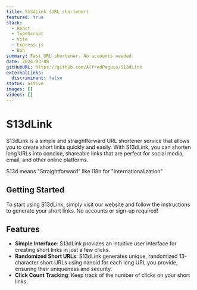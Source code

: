 ```yaml
---
title: S13dLink (URL shortener)
featured: true
stack:
  - React
  - TypeScript
  - Vite
  - Express.js
  - Bun
summary: Fast URL shortener. No accounts needed.
date: 2024-03-08
gitHubURL: https://github.com/AlfredPaguio/S13dLink
externalLinks:
  discriminant: false
status: active
images: []
videos: []
---
```

# S13dLink

S13dLink is a simple and straightforward URL shortener service that allows you to create short links quickly and easily. With S13dLink, you can shorten long URLs into concise, shareable links that are perfect for social media, email, and other online platforms.

S13d means "Straightforward" like i18n for "Internationalization"

## Getting Started

To start using S13dLink, simply visit our website and follow the instructions to generate your short links. No accounts or sign-up required!

## Features

* **Simple Interface**: S13dLink provides an intuitive user interface for creating short links in just a few clicks.
* **Randomized Short URLs**: S13dLink generates unique, randomized 13-character short URLs using nanoid for each long URL you provide, ensuring their uniqueness and security.
* **Click Count Tracking**: Keep track of the number of clicks on your short links.
